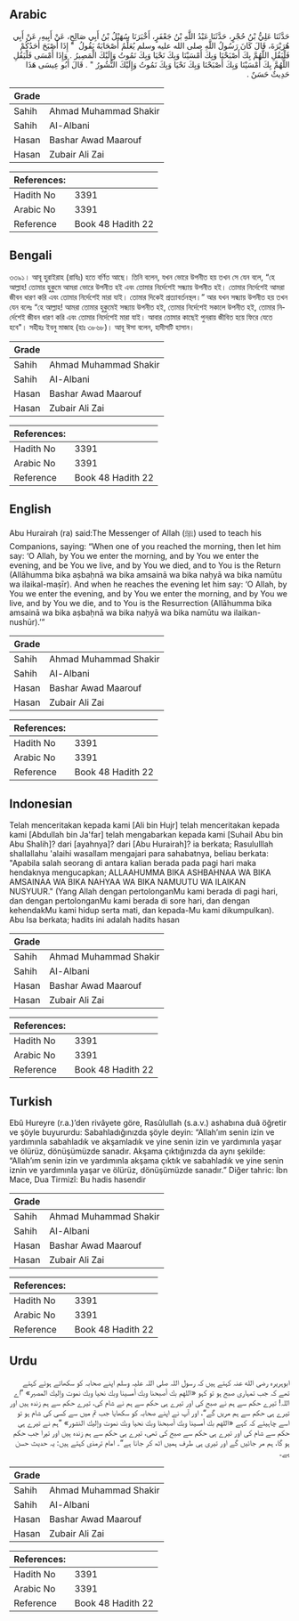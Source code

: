 ## Arabic


<div dir="rtl" lang="ar" style={{fontSize:'larger',backgroundColor:'#f8f9fa',padding:20}}>
حَدَّثَنَا عَلِيُّ بْنُ حُجْرٍ، حَدَّثَنَا عَبْدُ اللَّهِ بْنُ جَعْفَرٍ، أَخْبَرَنَا سُهَيْلُ بْنُ أَبِي صَالِحٍ، عَنْ أَبِيهِ، عَنْ أَبِي هُرَيْرَةَ، قَالَ كَانَ رَسُولُ اللَّهِ صلى الله عليه وسلم يُعَلِّمُ أَصْحَابَهُ يَقُولُ ‏ "‏ إِذَا أَصْبَحَ أَحَدُكُمْ فَلْيَقُلِ اللَّهُمَّ بِكَ أَصْبَحْنَا وَبِكَ أَمْسَيْنَا وَبِكَ نَحْيَا وَبِكَ نَمُوتُ وَإِلَيْكَ الْمَصِيرُ ‏.‏ وَإِذَا أَمْسَى فَلْيَقُلِ اللَّهُمَّ بِكَ أَمْسَيْنَا وَبِكَ أَصْبَحْنَا وَبِكَ نَحْيَا وَبِكَ نَمُوتُ وَإِلَيْكَ النُّشُورُ ‏"‏ ‏.‏ قَالَ أَبُو عِيسَى هَذَا حَدِيثٌ حَسَنٌ ‏.‏
</div>
<div style={{backgroundColor:'#f8f9fa',padding:20, marginBottom: 10}}><table> <thead> <tr> <th>Grade</th> <th></th> </tr> </thead> <tbody> <tr><td>Sahih</td><td>Ahmad Muhammad Shakir</td></tr><tr><td>Sahih</td><td>Al-Albani</td></tr><tr><td>Hasan</td><td>Bashar Awad Maarouf</td></tr><tr><td>Hasan</td><td>Zubair Ali Zai</td></tr></tbody></table><table> <thead> <tr> <th>References:</th> <th></th> </tr> </thead> <tbody><tr><td>Hadith No</td><td>3391</td></tr><tr><td>Arabic No</td><td>3391</td></tr><tr><td>Reference</td><td>Book 48 Hadith 22</td></tr></tbody></table></div>

## Bengali


<div dir="ltr" lang="bn" style={{fontSize:'larger',backgroundColor:'#f8f9fa',padding:20}}>
৩৩৯১। আবূ হুরাইরাহ (রাযিঃ) হতে বর্ণিত আছে। তিনি বলেন, যখন ভোরে উপনীত হয় তখন সে যেন বলে, “হে আল্লাহ! তোমার হুকুমে আমরা ভোরে উপনীত হই এবং তোমার নির্দেশেই সন্ধ্যায় উপনীত হই। তোমার নির্দেশেই আমরা জীবন ধারণ করি এবং তোমার নির্দেশেই মারা যাই। তোমার দিকেই প্রত্যাবর্তনস্থল।” আর যখন সন্ধ্যায় উপনীত হয় তখন যেন বলেঃ “হে আল্লাহ! আমরা তোমার হুকুমেই সন্ধ্যায় উপনীত হই, তোমার নির্দেশেই সকালে উপনীত হই, তোমার নির্দেশেই জীবন ধারণ করি এবং তোমার নির্দেশেই মারা যাই। আবার তোমার কাছেই পুনরায় জীবিত হয়ে ফিরে যেতে হবে"। সহীহঃ ইবনু মাজাহ (হাঃ ৩৮৬৮)। আবূ ঈসা বলেন, হাদীসটি হাসান।
</div>
<div style={{backgroundColor:'#f8f9fa',padding:20, marginBottom: 10}}><table> <thead> <tr> <th>Grade</th> <th></th> </tr> </thead> <tbody> <tr><td>Sahih</td><td>Ahmad Muhammad Shakir</td></tr><tr><td>Sahih</td><td>Al-Albani</td></tr><tr><td>Hasan</td><td>Bashar Awad Maarouf</td></tr><tr><td>Hasan</td><td>Zubair Ali Zai</td></tr></tbody></table><table> <thead> <tr> <th>References:</th> <th></th> </tr> </thead> <tbody><tr><td>Hadith No</td><td>3391</td></tr><tr><td>Arabic No</td><td>3391</td></tr><tr><td>Reference</td><td>Book 48 Hadith 22</td></tr></tbody></table></div>

## English


<div dir="ltr" lang="en" style={{fontSize:'larger',backgroundColor:'#f8f9fa',padding:20}}>
Abu Hurairah (ra) said:The Messenger of Allah (ﷺ) used to teach his Companions, saying: “When one of you reached the morning, then let him say: ‘O Allah, by You we enter the morning, and by You we enter the evening, and be You we live, and by You we died, and to You is the Return (Allāhumma bika aṣbaḥnā wa bika amsainā wa bika naḥyā wa bika namūtu wa ilaikal-maṣīr). And when he reaches the evening let him say: ‘O Allah, by You we enter the evening, and by You we enter the morning, and by You we live, and by You we die, and to You is the Resurrection (Allāhumma bika amsainā wa bika aṣbaḥnā wa bika naḥyā wa bika namūtu wa ilaikan-nushūr).’”
</div>
<div style={{backgroundColor:'#f8f9fa',padding:20, marginBottom: 10}}><table> <thead> <tr> <th>Grade</th> <th></th> </tr> </thead> <tbody> <tr><td>Sahih</td><td>Ahmad Muhammad Shakir</td></tr><tr><td>Sahih</td><td>Al-Albani</td></tr><tr><td>Hasan</td><td>Bashar Awad Maarouf</td></tr><tr><td>Hasan</td><td>Zubair Ali Zai</td></tr></tbody></table><table> <thead> <tr> <th>References:</th> <th></th> </tr> </thead> <tbody><tr><td>Hadith No</td><td>3391</td></tr><tr><td>Arabic No</td><td>3391</td></tr><tr><td>Reference</td><td>Book 48 Hadith 22</td></tr></tbody></table></div>

## Indonesian


<div dir="ltr" lang="id" style={{fontSize:'larger',backgroundColor:'#f8f9fa',padding:20}}>
Telah menceritakan kepada kami [Ali bin Hujr] telah menceritakan kepada kami [Abdullah bin Ja'far] telah mengabarkan kepada kami [Suhail Abu bin Abu Shalih]? dari [ayahnya]? dari [Abu Hurairah]? ia berkata; Rasululllah shallallahu 'alaihi wasallam mengajari para sahabatnya, beliau berkata: "Apabila salah seorang di antara kalian berada pada pagi hari maka hendaknya mengucapkan; ALLAAHUMMA BIKA ASHBAHNAA WA BIKA AMSAINAA WA BIKA NAHYAA WA BIKA NAMUUTU WA ILAIKAN NUSYUUR." (Yang Allah dengan pertolonganMu kami berada di pagi hari, dan dengan pertolonganMu kami berada di sore hari, dan dengan kehendakMu kami hidup serta mati, dan kepada-Mu kami dikumpulkan). Abu Isa berkata; hadits ini adalah hadits hasan
</div>
<div style={{backgroundColor:'#f8f9fa',padding:20, marginBottom: 10}}><table> <thead> <tr> <th>Grade</th> <th></th> </tr> </thead> <tbody> <tr><td>Sahih</td><td>Ahmad Muhammad Shakir</td></tr><tr><td>Sahih</td><td>Al-Albani</td></tr><tr><td>Hasan</td><td>Bashar Awad Maarouf</td></tr><tr><td>Hasan</td><td>Zubair Ali Zai</td></tr></tbody></table><table> <thead> <tr> <th>References:</th> <th></th> </tr> </thead> <tbody><tr><td>Hadith No</td><td>3391</td></tr><tr><td>Arabic No</td><td>3391</td></tr><tr><td>Reference</td><td>Book 48 Hadith 22</td></tr></tbody></table></div>

## Turkish


<div dir="ltr" lang="tr" style={{fontSize:'larger',backgroundColor:'#f8f9fa',padding:20}}>
Ebû Hureyre (r.a.)’den rivâyete göre, Rasûlullah (s.a.v.) ashabına duâ öğretir ve şöyle buyururdu: Sabahladığınızda şöyle deyin: “Allah’ım senin izin ve yardımınla sabahladık ve akşamladık ve yine senin izin ve yardımınla yaşar ve ölürüz, dönüşümüzde sanadır. Akşama çıktığınızda da aynı şekilde: “Allah’ım senin izin ve yardımınla akşama çıktık ve sabahladık ve yine senin iznin ve yardımınla yaşar ve ölürüz, dönüşümüzde sanadır.” Diğer tahric: İbn Mace, Dua Tirmizî: Bu hadis hasendir
</div>
<div style={{backgroundColor:'#f8f9fa',padding:20, marginBottom: 10}}><table> <thead> <tr> <th>Grade</th> <th></th> </tr> </thead> <tbody> <tr><td>Sahih</td><td>Ahmad Muhammad Shakir</td></tr><tr><td>Sahih</td><td>Al-Albani</td></tr><tr><td>Hasan</td><td>Bashar Awad Maarouf</td></tr><tr><td>Hasan</td><td>Zubair Ali Zai</td></tr></tbody></table><table> <thead> <tr> <th>References:</th> <th></th> </tr> </thead> <tbody><tr><td>Hadith No</td><td>3391</td></tr><tr><td>Arabic No</td><td>3391</td></tr><tr><td>Reference</td><td>Book 48 Hadith 22</td></tr></tbody></table></div>

## Urdu


<div dir="rtl" lang="ur" style={{fontSize:'larger',backgroundColor:'#f8f9fa',padding:20}}>
ابوہریرہ رضی الله عنہ کہتے ہیں کہ رسول اللہ صلی اللہ علیہ وسلم اپنے صحابہ کو سکھاتے ہوئے کہتے تھے کہ جب تمہاری صبح ہو تو کہو «اللهم بك أصبحنا وبك أمسينا وبك نحيا وبك نموت وإليك المصير» ”اے اللہ! تیرے حکم سے ہم نے صبح کی اور تیرے ہی حکم سے ہم نے شام کی، تیرے حکم سے ہم زندہ ہیں اور تیرے ہی حکم سے ہم مریں گے“، اور آپ نے اپنے صحابہ کو سکھایا جب تم میں سے کسی کی شام ہو تو اسے چاہیئے کہ کہے «اللهم بك أمسينا وبك أصبحنا وبك نحيا وبك نموت وإليك النشور» ”ہم نے تیرے ہی حکم سے شام کی اور تیرے ہی حکم سے صبح کی تھی، تیرے ہی حکم سے ہم زندہ ہیں اور تیرا جب حکم ہو گا، ہم مر جائیں گے اور تیری ہی طرف ہمیں اٹھ کر جانا ہے“۔ امام ترمذی کہتے ہیں: یہ حدیث حسن ہے۔
</div>
<div style={{backgroundColor:'#f8f9fa',padding:20, marginBottom: 10}}><table> <thead> <tr> <th>Grade</th> <th></th> </tr> </thead> <tbody> <tr><td>Sahih</td><td>Ahmad Muhammad Shakir</td></tr><tr><td>Sahih</td><td>Al-Albani</td></tr><tr><td>Hasan</td><td>Bashar Awad Maarouf</td></tr><tr><td>Hasan</td><td>Zubair Ali Zai</td></tr></tbody></table><table> <thead> <tr> <th>References:</th> <th></th> </tr> </thead> <tbody><tr><td>Hadith No</td><td>3391</td></tr><tr><td>Arabic No</td><td>3391</td></tr><tr><td>Reference</td><td>Book 48 Hadith 22</td></tr></tbody></table></div>